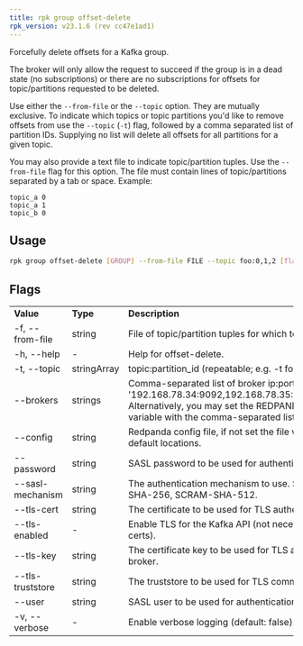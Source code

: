 ```yaml
---
title: rpk group offset-delete
rpk_version: v23.1.6 (rev cc47e1ad1)
---
```


<head>
  <meta name="title" content="rpk group offset-delete | Redpanda Docs" />
  <meta name="description" content="rpk group offset-delete" />
</head>

Forcefully delete offsets for a Kafka group.

The broker will only allow the request to succeed if the group is in a dead
state (no subscriptions) or there are no subscriptions for offsets for
topic/partitions requested to be deleted.

Use either the `--from-file` or the `--topic` option. They are mutually exclusive.
To indicate which topics or topic partitions you'd like to remove offsets from use
the `--topic` (`-t`) flag, followed by a comma separated list of partition IDs. Supplying
no list will delete all offsets for all partitions for a given topic.

You may also provide a text file to indicate topic/partition tuples. Use the
`--from-file` flag for this option. The file must contain lines of topic/partitions
separated by a tab or space. Example:

```
topic_a 0
topic_a 1
topic_b 0
```

## Usage

```bash
rpk group offset-delete [GROUP] --from-file FILE --topic foo:0,1,2 [flags]
```

## Flags

<table>
  <tbody>
    <tr>
      <td>
        <strong>Value</strong>
      </td>
      <td>
        <strong>Type</strong>
      </td>
      <td>
        <strong>Description</strong>
      </td>
    </tr>
    <tr>
      <td>-f, --from-file</td>
      <td>string</td>
      <td>File of topic/partition tuples for which to delete offsets for.</td>
    </tr>
    <tr>
      <td>-h, --help</td>
      <td>-</td>
      <td>Help for offset-delete.</td>
    </tr>
    <tr>
      <td>-t, --topic</td>
      <td>stringArray</td>
      <td>topic:partition_id (repeatable; e.g. -t foo:0,1,2 ).</td>
    </tr>
    <tr>
      <td>--brokers</td>
      <td>strings</td>
      <td>
        Comma-separated list of broker ip:port pairs (e.g. --brokers
        '192.168.78.34:9092,192.168.78.35:9092,192.179.23.54:9092').
        Alternatively, you may set the REDPANDA_BROKERS environment variable
        with the comma-separated list of broker addresses.
      </td>
    </tr>
    <tr>
      <td>--config</td>
      <td>string</td>
      <td>
        Redpanda config file, if not set the file will be searched for in the
        default locations.
      </td>
    </tr>
    <tr>
      <td>--password</td>
      <td>string</td>
      <td>SASL password to be used for authentication.</td>
    </tr>
    <tr>
      <td>--sasl-mechanism</td>
      <td>string</td>
      <td>
        The authentication mechanism to use. Supported values: SCRAM-SHA-256,
        SCRAM-SHA-512.
      </td>
    </tr>
    <tr>
      <td>--tls-cert</td>
      <td>string</td>
      <td>
        The certificate to be used for TLS authentication with the broker.
      </td>
    </tr>
    <tr>
      <td>--tls-enabled</td>
      <td>-</td>
      <td>
        Enable TLS for the Kafka API (not necessary if specifying custom certs).
      </td>
    </tr>
    <tr>
      <td>--tls-key</td>
      <td>string</td>
      <td>
        The certificate key to be used for TLS authentication with the broker.
      </td>
    </tr>
    <tr>
      <td>--tls-truststore</td>
      <td>string</td>
      <td>The truststore to be used for TLS communication with the broker.</td>
    </tr>
    <tr>
      <td>--user</td>
      <td>string</td>
      <td>SASL user to be used for authentication.</td>
    </tr>
    <tr>
      <td>-v, --verbose</td>
      <td>-</td>
      <td>Enable verbose logging (default: false).</td>
    </tr>
  </tbody>
</table>
